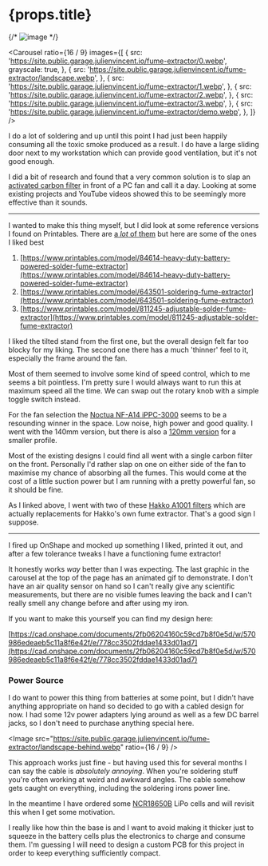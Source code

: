 # {props.title}

{/* ![image](/cropped.webp) */}

<Carousel
  ratio={16 / 9}
  images={[
    {
      src: 'https://site.public.garage.julienvincent.io/fume-extractor/0.webp',
      grayscale: true,
    },
    {
      src: 'https://site.public.garage.julienvincent.io/fume-extractor/landscape.webp',
    },
    {
      src: 'https://site.public.garage.julienvincent.io/fume-extractor/1.webp',
    },
    {
      src: 'https://site.public.garage.julienvincent.io/fume-extractor/2.webp',
    },
    {
      src: 'https://site.public.garage.julienvincent.io/fume-extractor/3.webp',
    },
    {
      src: 'https://site.public.garage.julienvincent.io/fume-extractor/demo.webp',
    },
  ]}
/>

I do a lot of soldering and up until this point I had just been happily consuming all the toxic smoke produced as a
result. I do have a large sliding door next to my workstation which can provide good ventilation, but it's not good
enough.

I did a bit of research and found that a very common solution is to slap an
[activated carbon filter](https://www.amazon.co.uk/dp/B004OCSCO6?ref=ppx_yo2ov_dt_b_fed_asin_title) in front of a PC fan
and call it a day. Looking at some existing projects and YouTube videos showed this to be seemingly more effective than
it sounds.

---

I wanted to make this thing myself, but I did look at some reference versions I found on Printables. There are
[a _lot_ of them](https://www.printables.com/search/models?q=fume+extractor) but here are some of the ones I liked best

1. [https://www.printables.com/model/84614-heavy-duty-battery-powered-solder-fume-extractor](https://www.printables.com/model/84614-heavy-duty-battery-powered-solder-fume-extractor)
2. [https://www.printables.com/model/643501-soldering-fume-extractor](https://www.printables.com/model/643501-soldering-fume-extractor)
3. [https://www.printables.com/model/811245-adjustable-solder-fume-extractor](https://www.printables.com/model/811245-adjustable-solder-fume-extractor)

I liked the tilted stand from the first one, but the overall design felt far too blocky for my liking. The second one
there has a much 'thinner' feel to it, especially the frame around the fan.

Most of them seemed to involve some kind of speed control, which to me seems a bit pointless. I'm pretty sure I would
always want to run this at maximum speed all the time. We can swap out the rotary knob with a simple toggle switch
instead.

For the fan selection the [Noctua NF-A14 iPPC-3000](https://www.noctua.at/en/products/nf-a14-industrialppc-3000-pwm)
seems to be a resounding winner in the space. Low noise, high power and good quality. I went with the 140mm version, but
there is also a [120mm version](https://www.noctua.at/en/products/nf-f12-industrialppc-3000-pwm) for a smaller profile.

Most of the existing designs I could find all went with a single carbon filter on the front. Personally I'd rather slap
on one on either side of the fan to maximise my chance of absorbing all the fumes. This would come at the cost of a
little suction power but I am running with a pretty powerful fan, so it should be fine.

As I linked above, I went with two of these
[Hakko A1001 filters](https://www.amazon.co.uk/dp/B004OCSCO6?ref=ppx_yo2ov_dt_b_fed_asin_title) which are actually
replacements for Hakko's own fume extractor. That's a good sign I suppose.

---

I fired up OnShape and mocked up something I liked, printed it out, and after a few tolerance tweaks I have a
functioning fume extractor!

It honestly works _way_ better than I was expecting. The last graphic in the carousel at the top of the page has an
animated gif to demonstrate. I don't have an air quality sensor on hand so I can't really give any scientific
measurements, but there are no visible fumes leaving the back and I can't really smell any change before and after using
my iron.

If you want to make this yourself you can find my design here:

[https://cad.onshape.com/documents/2fb06204160c59cd7b8f0e5d/w/570986edeaeb5c11a8f6e42f/e/778cc3502fddae1433d01ad7](https://cad.onshape.com/documents/2fb06204160c59cd7b8f0e5d/w/570986edeaeb5c11a8f6e42f/e/778cc3502fddae1433d01ad7)

### Power Source

I do want to power this thing from batteries at some point, but I didn't have anything appropriate on hand so decided to
go with a cabled design for now. I had some 12v power adapters lying around as well as a few DC barrel jacks, so I don't
need to purchase anything special here.

<Image src="https://site.public.garage.julienvincent.io/fume-extractor/landscape-behind.webp" ratio={16 / 9} />

This approach works just fine - but having used this for several months I can say the cable is _absolutely annoying_.
When you're soldering stuff you're often working at weird and awkward angles. The cable somehow gets caught on
everything, including the soldering irons power line.

In the meantime I have ordered some [NCR18650B](https://www.aliexpress.com/item/32324914059.html) LiPo cells and will
revisit this when I get some motivation.

I really like how thin the base is and I want to avoid making it thicker just to squeeze in the battery cells plus the
electronics to charge and consume them. I'm guessing I will need to design a custom PCB for this project in order to
keep everything sufficiently compact.
